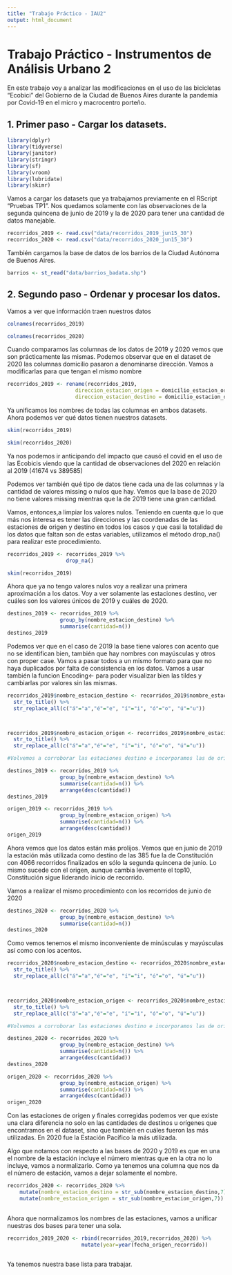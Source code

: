 ```yaml
---
title: "Trabajo Práctico - IAU2"
output: html_document
---
```


# Trabajo Práctico - Instrumentos de Análisis Urbano 2

En este trabajo voy a analizar las modificaciones en el uso de las bicicletas "Ecobici" del Gobierno de la Ciudad de Buenos Aires durante la pandemia por Covid-19 en el micro y macrocentro porteño.

## 1. Primer paso - Cargar los datasets.

```r
library(dplyr)
library(tidyverse)
library(janitor)
library(stringr)
library(sf)
library(vroom)
library(lubridate)
library(skimr)
```

Vamos a cargar los datasets que ya trabajamos previamente en el RScript "Pruebas TP1". Nos quedamos solamente con las observaciones de la segunda quincena de junio de 2019 y la de 2020 para tener una cantidad de datos manejable. 

```r
recorridos_2019 <- read.csv("data/recorridos_2019_jun15_30")
recorridos_2020 <- read.csv("data/recorridos_2020_jun15_30")
```
También cargamos la base de datos de los barrios de la Ciudad Autónoma de Buenos Aires. 

```r
barrios <- st_read("data/barrios_badata.shp")
```

## 2. Segundo paso - Ordenar y procesar los datos.

Vamos a ver que información traen nuestros datos

```r
colnames(recorridos_2019)
```

```r
colnames(recorridos_2020)
```
Cuando comparamos las columnas de los datos de 2019 y 2020 vemos que son prácticamente las mismas. Podemos observar que en el dataset de 2020 las columnas domicilio pasaron a denominarse dirección. Vamos a modificarlas para que tengan el mismo nombre

```r
recorridos_2019 <- rename(recorridos_2019, 
                      direccion_estacion_origen = domicilio_estacion_origen,
                      direccion_estacion_destino = domicilio_estacion_destino)
```

Ya unificamos los nombres de todas las columnas en ambos datasets. Ahora podemos ver qué datos tienen nuestros datasets. 

```r
skim(recorridos_2019)
```
```r
skim(recorridos_2020)
```
Ya nos podemos ir anticipando del impacto que causó el covid en el uso de las Ecobicis viendo que la cantidad de observaciones del 2020 en relación al 2019 (41674 vs 389585)

Podemos ver también qué tipo de datos tiene cada una de las columnas y la cantidad de valores missing o nulos que hay. Vemos que la base de 2020 no tiene valores missing mientras que la de 2019 tiene una gran cantidad.

Vamos, entonces,a limpiar los valores nulos. Teniendo en cuenta que lo que más nos interesa es tener las direcciones y las coordenadas de las estaciones de origen y destino en todos los casos y que casi la totalidad de los datos que faltan son de estas variables, utilizamos el método drop_na() para realizar este procedimiento.  

```r
recorridos_2019 <- recorridos_2019 %>% 
                   drop_na()

skim(recorridos_2019)
```
Ahora que ya no tengo valores nulos voy a realizar una primera aproximación a los datos. Voy a ver solamente las estaciones destino, ver cuáles son los valores únicos de 2019 y cuáles de 2020.

```r
destinos_2019 <- recorridos_2019 %>% 
                 group_by(nombre_estacion_destino) %>% 
                 summarise(cantidad=n())
destinos_2019
```

Podemos ver que en el caso de 2019 la base tiene valores con acento que no se identifican bien, también que hay nombres con mayúsculas y otros con proper case. Vamos a pasar todos a un mismo formato para que no haya duplicados por falta de consistencia en los datos. Vamos a usar también la funcion Encoding<- para poder visualizar bien las tildes y cambiarlas por valores sin las mismas. 

```r
recorridos_2019$nombre_estacion_destino <- recorridos_2019$nombre_estacion_destino %>%
  str_to_title() %>% 
  str_replace_all(c("á"="a","é"="e", "í"="i", "ó"="o", "ú"="u"))



recorridos_2019$nombre_estacion_origen <- recorridos_2019$nombre_estacion_origen %>%
  str_to_title() %>% 
  str_replace_all(c("á"="a","é"="e", "í"="i", "ó"="o", "ú"="u"))
```

```r
#Volvemos a corroborar las estaciones destino e incorporamos las de origen

destinos_2019 <- recorridos_2019 %>% 
                 group_by(nombre_estacion_destino) %>% 
                 summarise(cantidad=n()) %>% 
                 arrange(desc(cantidad))
destinos_2019

origen_2019 <- recorridos_2019 %>% 
                 group_by(nombre_estacion_origen) %>% 
                 summarise(cantidad=n()) %>% 
                 arrange(desc(cantidad))
origen_2019
```

Ahora vemos que los datos están más prolijos. Vemos que en junio de 2019 la estación más utilizada como destino de las 385 fue la de Constitución con 4066 recorridos finalizados en sólo la segunda quincena de junio. Lo mismo sucede con el origen, aunque cambia levemente el top10, Constitución sigue liderando inicio de recorrido.



Vamos a realizar el mismo procedimiento con los recorridos de junio de 2020

```r
destinos_2020 <- recorridos_2020 %>% 
                 group_by(nombre_estacion_destino) %>% 
                 summarise(cantidad=n())
destinos_2020
```

Como vemos tenemos el mismo inconveniente de minúsculas y mayúsculas así como con los acentos.

```r
recorridos_2020$nombre_estacion_destino <- recorridos_2020$nombre_estacion_destino %>%
  str_to_title() %>% 
  str_replace_all(c("á"="a","é"="e", "í"="i", "ó"="o", "ú"="u"))



recorridos_2020$nombre_estacion_origen <- recorridos_2020$nombre_estacion_origen %>%
  str_to_title() %>% 
  str_replace_all(c("á"="a","é"="e", "í"="i", "ó"="o", "ú"="u"))
```
```r
#Volvemos a corroborar las estaciones destino e incorporamos las de origen

destinos_2020 <- recorridos_2020 %>% 
                 group_by(nombre_estacion_destino) %>% 
                 summarise(cantidad=n()) %>% 
                 arrange(desc(cantidad))
destinos_2020

origen_2020 <- recorridos_2020 %>% 
                 group_by(nombre_estacion_origen) %>% 
                 summarise(cantidad=n()) %>% 
                 arrange(desc(cantidad))
origen_2020
```

Con las estaciones de origen y finales corregidas podemos ver que existe una clara diferencia no solo en las cantidades de destinos u orígenes que encontramos en el dataset, sino que también en cuáles fueron las más utilizadas. En 2020 fue la Estación Pacífico la más utilizada.

Algo que notamos con respecto a las bases de 2020 y 2019 es que en una el nombre de la estación incluye el número mientras que en la otra no lo incluye, vamos a normalizarlo. Como ya tenemos una columna que nos da el número de estación, vamos a dejar solamente el nombre.

```r

recorridos_2020 <- recorridos_2020 %>% 
    mutate(nombre_estacion_destino = str_sub(nombre_estacion_destino,7))%>%
    mutate(nombre_estacion_origen = str_sub(nombre_estacion_origen,7))
  
```

Ahora que normalizamos los nombres de las estaciones, vamos a unificar nuestras dos bases para tener una sola.


```r

recorridos_2019_2020 <- rbind(recorridos_2019,recorridos_2020) %>% 
                        mutate(year=year(fecha_origen_recorrido))
  
```

Ya tenemos nuestra base lista para trabajar. 

